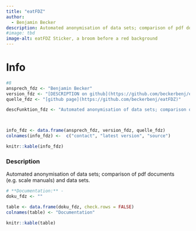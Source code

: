 ```yaml
---
title: "eatFDZ"
author:
  - Benjamin Becker
description: Automated anonymisation of data sets; comparison of pdf documents (e.g. scale manuals) and data sets.
#image: tbd
image-alt: eatFDZ Sticker, a broom before a red background
---
```


# Info

```r
#8
ansprech_fdz <- "Benjamin Becker"
version_fdz <- "[DESCRIPTION on github](https://github.com/beckerbenj/eatFDZ/blob/master/DESCRIPTION)"
quelle_fdz <- "[github page](https://github.com/beckerbenj/eatFDZ)"

descFunktion_fdz <- "Automated anonymisation of data sets; comparison of pdf documents (e.g. scale manuals) and data sets."



info_fdz <- data.frame(ansprech_fdz, version_fdz, quelle_fdz)
colnames(info_fdz) <-  c("contact", "latest version", "source")

knitr::kable(info_fdz)
```

### Description

Automated anonymisation of data sets; comparison of pdf documents (e.g. scale manuals) and data sets.

```r
# **Documentation:** -
doku_fdz <- ""

table <- data.frame(doku_fdz, check.rows = FALSE)
colnames(table) <- "Documentation"

knitr::kable(table)
```
